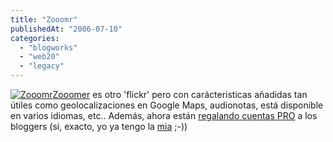```yaml
---
title: "Zooomr"
publishedAt: "2006-07-10"
categories: 
  - "blogworks"
  - "web20"
  - "legacy"
---
```


[![Zooomr](http://beta.zooomr.com/temp_static/siteimgs/zooomr2_logo.gif)](http://beta.zooomr.com/)[Zooomer](http://beta.zooomr.com/) es otro 'flickr' pero con carácteristicas añadidas tan útiles como geolocalizaciones en Google Maps, audionotas, está disponible en varios idiomas, etc.. Además, ahora están [regalando cuentas PRO](http://www.genbeta.com/archivos/2006/07/10-zooomr-ofrece-cuentas-pro-grat.php) a los bloggers (si, exacto, yo ya tengo la [mia](http://beta.zooomr.com/photos/1152491122_0373) ;-))
